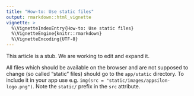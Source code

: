 ```yaml
---
title: "How-to: Use static files"
output: rmarkdown::html_vignette
vignette: >
  %\VignetteIndexEntry{How-to: Use static files}
  %\VignetteEngine{knitr::rmarkdown}
  %\VignetteEncoding{UTF-8}
---
```


<p class="alert alert-warning">
  This article is a stub. We are working to edit and expand it.
</p>

All files which should be available on the browser
and are not supposed to change (so called "static" files)
should go to the `app/static` directory.
To include it in your app use e.g. `img(src = "static/images/appsilon-logo.png")`.
Note the `static/` prefix in the `src` attribute.
